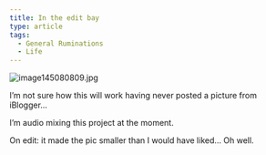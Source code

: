 ```yaml
---
title: In the edit bay
type: article
tags:
  - General Ruminations
  - Life
---
```


![image145080809.jpg](/images/uploads/image145080809.jpg)

I’m not sure how this will work having never posted a picture from iBlogger…

I’m audio mixing this project at the moment.

On edit: it made the pic smaller than I would have liked… Oh well.
